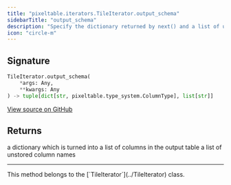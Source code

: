 ```yaml
---
title: "pixeltable.iterators.TileIterator.output_schema"
sidebarTitle: "output_schema"
description: "Specify the dictionary returned by next() and a list of unstored column names"
icon: "circle-m"
---
```

## Signature

```python
TileIterator.output_schema(
    *args: Any,
    **kwargs: Any
) -> tuple[dict[str, pixeltable.type_system.ColumnType], list[str]]
```

<a href="https://github.com/pixeltable/pixeltable/blob/main/pixeltable/iterators/image.py#L79" target="_self">View source on GitHub</a>

## Returns

a dictionary which is turned into a list of columns in the output table a list of unstored column names



---

<Note>
This method belongs to the [`TileIterator`](../TileIterator) class.
</Note>
